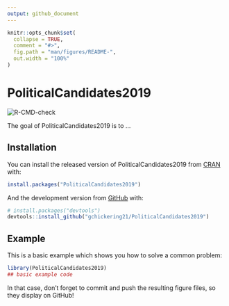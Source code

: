 ```yaml
---
output: github_document
---
```


<!-- README.md is generated from README.Rmd. Please edit that file -->

```r
knitr::opts_chunk$set(
  collapse = TRUE,
  comment = "#>",
  fig.path = "man/figures/README-",
  out.width = "100%"
)
```

# PoliticalCandidates2019

<!-- badges: start -->
![R-CMD-check](https://github.com/gchickering21/PoliticalCandidates2019/workflows/R-CMD-check/badge.svg)
<!-- badges: end -->

The goal of PoliticalCandidates2019 is to ...

## Installation

You can install the released version of PoliticalCandidates2019 from [CRAN](https://CRAN.R-project.org) with:

``` r
install.packages("PoliticalCandidates2019")
```

And the development version from [GitHub](https://github.com/) with:

``` r
# install.packages("devtools")
devtools::install_github("gchickering21/PoliticalCandidates2019")
```
## Example

This is a basic example which shows you how to solve a common problem:

```r
library(PoliticalCandidates2019)
## basic example code
```

In that case, don't forget to commit and push the resulting figure files, so they display on GitHub!
